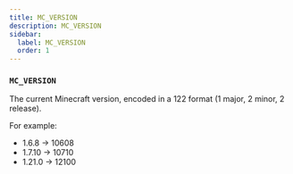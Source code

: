 ```yaml
---
title: MC_VERSION
description: MC_VERSION
sidebar:
  label: MC_VERSION
  order: 1
---
```


### `MC_VERSION`

The current Minecraft version, encoded in a 122 format (1 major, 2 minor, 2 release).

For example:
- 1.6.8 -> 10608
- 1.7.10 -> 10710
- 1.21.0 -> 12100